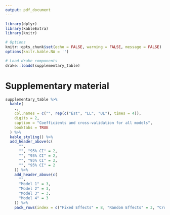 ```yaml
---
output: pdf_document
---
```

```r
library(dplyr)
library(kableExtra)
library(knitr)

# Options
knitr::opts_chunk$set(echo = FALSE, warning = FALSE, message = FALSE)
options(knitr.kable.NA = '')

# Load drake components
drake::loadd(supplementary_table)
```

# Supplementary material {-}

```r

supplementary_table %>% 
  kable(
    .,
    col.names = c("", rep(c("Est", "LL", "UL"), times = 4)),
    digits = 2,
    caption = "Coefficients and cross-validation for all models",
    booktabs = TRUE
  ) %>% 
  kable_styling() %>% 
  add_header_above(c(
      "",
      "", "95% CI" = 2,
      "", "95% CI" = 2,
      "", "95% CI" = 2,
      "", "95% CI" = 2
    )) %>% 
    add_header_above(c(
      "", 
      "Model 1" = 3, 
      "Model 2" = 3, 
      "Model 3" = 3, 
      "Model 4" = 3
    )) %>% 
    pack_rows(index = c("Fixed Effects" = 8, "Random Effects" = 3, "Cross-Validation"))
```
